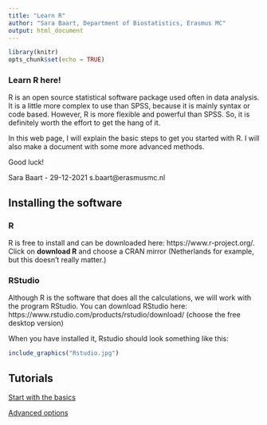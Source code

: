 ```yaml
---
title: "Learn R"
author: "Sara Baart, Department of Biostatistics, Erasmus MC"
output: html_document
---
```


```r
library(knitr)
opts_chunk$set(echo = TRUE)
```

### Learn  R here!

R is an open source statistical software package used often in data analysis. It is a little more complex to use than SPSS, because it is mainly syntax or code based. However, R is more flexible and powerful than SPSS. So, it is definitely worth the effort to get the hang of it.

In this web page, I will explain the basic steps to get you started with R. I will also make a document with some more advanced methods. 

Good luck!

Sara Baart - 29-12-2021
s.baart@erasmusmc.nl

## Installing the software
### R
R is free to install and can be downloaded here: https://www.r-project.org/. Click on **download R** and choose a CRAN mirror (Netherlands for example, but this doesn't really matter.)

### RStudio
Although R is the software that does all the calculations, we will work with the program RStudio. You can download RStudio here: https://www.rstudio.com/products/rstudio/download/ (choose the free desktop version)

When you have installed it, Rstudio should look something like this:

```r
include_graphics("Rstudio.jpg")
```

## Tutorials
[Start with the basics](LearnR.html)

[Advanced options](LearnR2.html)